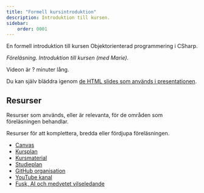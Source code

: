 ```yaml
---
title: "Formell kursintroduktion" 
description: Introduktion till kursen.
sidebar:
    order: 0001
---
```



En formell introduktion till kursen Objektorienterad programmering i CSharp.

<YouTube
    id="???" 
/>

_Föreläsning. Introduktion till kursen (med Marie)._

Videon är ? minuter lång.

Du kan själv bläddra igenom [de HTML slides som används i presentationen](/website/lecture/kursintro/slides.html).



## Resurser

Resurser som används, eller är relevanta, för de områden som föreläsningen behandlar.

Resurser för att komplettera, bredda eller fördjupa föreläsningen.


* [Canvas](https://canvas.bth.se)
* [Kursplan](https://edu.bth.se/utbildning/utb_kursplaner.asp?KKurskod=DV1670)
* [Kursmaterial](https://bth-csharp.github.io/website/)
* [Studieplan](https://bth-csharp.github.io/website/intro/studieplan/)
* [GitHub organisation](https://github.com/orgs/bth-csharp/repositories)
* [YouTube kanal](https://www.youtube.com/@DbwebbSe)
* [Fusk, AI och medvetet vilseledande](https://bth-csharp.github.io/website/studieguide/fusk/)
